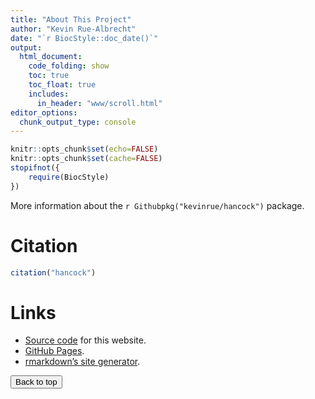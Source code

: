 ```yaml
---
title: "About This Project"
author: "Kevin Rue-Albrecht"
date: "`r BiocStyle::doc_date()`"
output:
  html_document:
    code_folding: show
    toc: true
    toc_float: true
    includes:
      in_header: "www/scroll.html"
editor_options: 
  chunk_output_type: console
---
```


```r
knitr::opts_chunk$set(echo=FALSE)
knitr::opts_chunk$set(cache=FALSE)
stopifnot({
    require(BiocStyle)
})
```

More information about the `r Githubpkg("kevinrue/hancock")` package.

# Citation

```r
citation("hancock")
```

# Links

- [Source code](https://github.com/kevinrue/hancock2018) for this website.
- [GitHub Pages](https://pages.github.com).
- [rmarkdown’s site generator](https://bookdown.org/yihui/rmarkdown/rmarkdown-site.html).

<button onclick="topFunction()" id="myBtn" title="Go to top">Back to top</button>
